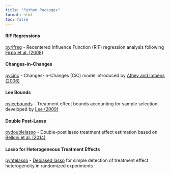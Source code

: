```yaml
---
title: "Python Packages"
format: html
toc: false
---
```


#### RIF Regressions

[pyrifreg](https://github.com/vyasenov/pyrifreg) - Recentered Influence Function (RIF) regression analysis following [Firpo et al. (2008)](https://doi.org/10.3982/ECTA6822)

#### Changes-in-Changes

[pycinc](https://github.com/vyasenov/pycinc) - Changes-in-Changes (CiC) model introduced by [Athey and Imbens (2006)](https://doi.org/10.1111/j.1468-0262.2006.00668.x)

#### Lee Bounds

[pyleebounds](https://github.com/vyasenov/pyleebounds) - Treatment effect bounds accounting for sample selection developed by [Lee (2009)](https://doi.org/10.1111/j.1467-937X.2009.00536.x)

#### Double Post-Lasso

[pydoublelasso](https://github.com/vyasenov/pydoublelasso) - Double-post lasso treatment effect estimation based on [Belloni et al. (2014)](https://doi.org/10.1093/restud/rdt044)

#### Lasso for Heterogeneous Treatment Effects

[pyhtelasso](https://github.com/vyasenov/pyhtelasso) - [Debiased lasso](https://dl.acm.org/doi/10.5555/2627435.2697057) for simple detection of treatment effect heterogeneity in randomized experiments